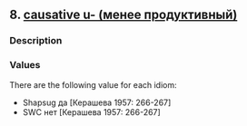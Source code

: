 ## 8. <a href =  'https://agricolamz.github.io/The_Circassian_Isoglosses_Database/8.html'>causative u- (менее продуктивный)</a>
### Description



### Values
There are the following value for each idiom:

* Shapsug  да [Керашева 1957: 266-267] 
* SWC  нет [Керашева 1957: 266-267] 

